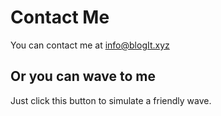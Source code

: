 
# Contact Me

You can contact me at info@blogIt.xyz

## Or you can wave to me

Just click this button to simulate a friendly wave.

<Wave />
